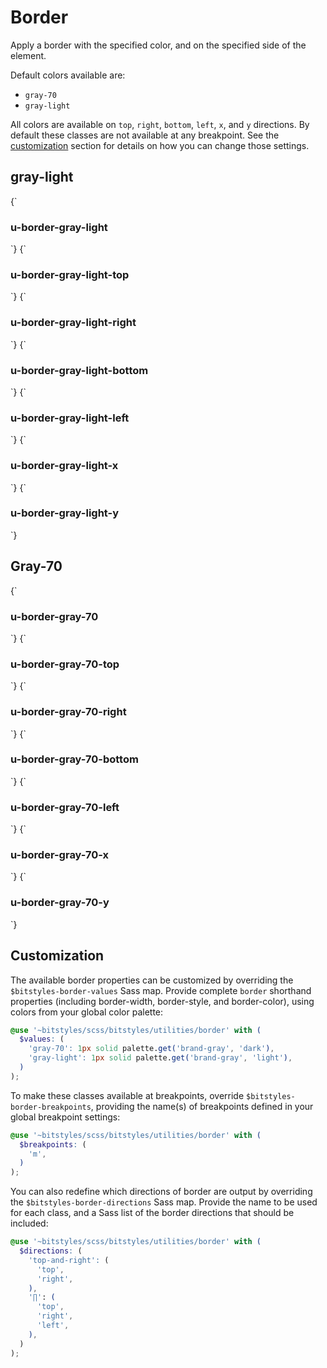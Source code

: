 
<Meta title="utilities/border" />

# Border

Apply a border with the specified color, and on the specified side of the element.

Default colors available are:

- `gray-70`
- `gray-light`

All colors are available on `top`, `right`, `bottom`, `left`, `x`, and `y` directions. By default these classes are not available at any breakpoint. See the [customization](#customization) section for details on how you can change those settings.

## gray-light

<Canvas>
  <Story name="u-border-gray-light">
    {`
      <h3 class="u-border-gray-light">u-border-gray-light</h3>
    `}
  </Story>
  <Story name="u-border-gray-light-top">
    {`
      <h3 class="u-border-gray-light-top">u-border-gray-light-top</h3>
    `}
  </Story>
  <Story name="u-border-gray-light-right">
    {`
      <h3 class="u-border-gray-light-right">u-border-gray-light-right</h3>
    `}
  </Story>
  <Story name="u-border-gray-light-bottom">
    {`
      <h3 class="u-border-gray-light-bottom">u-border-gray-light-bottom</h3>
    `}
  </Story>
  <Story name="u-border-gray-light-left">
    {`
      <h3 class="u-border-gray-light-left">u-border-gray-light-left</h3>
    `}
  </Story>
  <Story name="u-border-gray-light-x">
    {`
      <h3 class="u-border-gray-light-x">u-border-gray-light-x</h3>
    `}
  </Story>
  <Story name="u-border-gray-light-y">
    {`
      <h3 class="u-border-gray-light-y">u-border-gray-light-y</h3>
    `}
  </Story>
</Canvas>

## Gray-70

<Canvas>
  <Story name="u-border-gray-70">
    {`
      <h3 class="u-border-gray-70">u-border-gray-70</h3>
    `}
  </Story>
  <Story name="u-border-gray-70-top">
    {`
      <h3 class="u-border-gray-70-top">u-border-gray-70-top</h3>
    `}
  </Story>
  <Story name="u-border-gray-70-right">
    {`
      <h3 class="u-border-gray-70-right">u-border-gray-70-right</h3>
    `}
  </Story>
  <Story name="u-border-gray-70-bottom">
    {`
      <h3 class="u-border-gray-70-bottom">u-border-gray-70-bottom</h3>
    `}
  </Story>
  <Story name="u-border-gray-70-left">
    {`
      <h3 class="u-border-gray-70-left">u-border-gray-70-left</h3>
    `}
  </Story>
  <Story name="u-border-gray-70-x">
    {`
      <h3 class="u-border-gray-70-x">u-border-gray-70-x</h3>
    `}
  </Story>
  <Story name="u-border-gray-70-y">
    {`
      <h3 class="u-border-gray-70-y">u-border-gray-70-y</h3>
    `}
  </Story>
</Canvas>

## Customization

The available border properties can be customized by overriding the `$bitstyles-border-values` Sass map. Provide complete `border` shorthand properties (including border-width, border-style, and border-color), using colors from your global color palette:

```scss
@use '~bitstyles/scss/bitstyles/utilities/border' with (
  $values: (
    'gray-70': 1px solid palette.get('brand-gray', 'dark'),
    'gray-light': 1px solid palette.get('brand-gray', 'light'),
  )
);
```

To make these classes available at breakpoints, override `$bitstyles-border-breakpoints`, providing the name(s) of breakpoints defined in your global breakpoint settings:

```scss
@use '~bitstyles/scss/bitstyles/utilities/border' with (
  $breakpoints: (
    'm',
  )
);
```

You can also redefine which directions of border are output by overriding the `$bitstyles-border-directions` Sass map. Provide the name to be used for each class, and a Sass list of the border directions that should be included:

```scss
@use '~bitstyles/scss/bitstyles/utilities/border' with (
  $directions: (
    'top-and-right': (
      'top',
      'right',
    ),
    '∏': (
      'top',
      'right',
      'left',
    ),
  )
);
```

